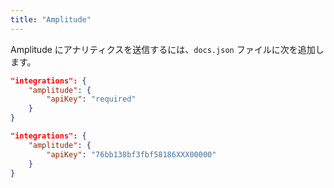 ```yaml
---
title: "Amplitude"
---
```


Amplitude にアナリティクスを送信するには、`docs.json` ファイルに次を追加します。

<CodeGroup>

```json Analytics options in docs.json
"integrations": {
    "amplitude": {
        "apiKey": "required"
    }
}
```

```json Example
"integrations": {
    "amplitude": {
        "apiKey": "76bb138bf3fbf58186XXX00000"
    }
}
```

</CodeGroup>